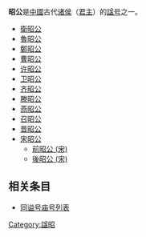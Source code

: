 '''昭公'''是[[中國|中國]]古代[[诸侯|诸侯]]（[[君主|君主]]）的[[谥号|諡号]]之一。

* [[衛昭公|衛昭公]]
* [[魯昭公|魯昭公]]
* [[鄭昭公|鄭昭公]]
* [[曹昭公|曹昭公]]
* [[许昭公|许昭公]]
* [[卫昭公|卫昭公]]
* [[齐昭公|齐昭公]]
* [[滕昭公|滕昭公]]
* [[燕昭公|燕昭公]]
* [[召昭公|召昭公]]
* [[晋昭公|晋昭公]]
*[[宋昭公|宋昭公]]
** [[宋昭公_(春秋)|前昭公 (宋)]]
** [[宋昭公_(戰國)|後昭公 (宋)]]

== 相关条目 ==
* [[同谥号庙号列表|同谥号庙号列表]]

[[Category:諡昭|Category:諡昭]]
{{disambig}}